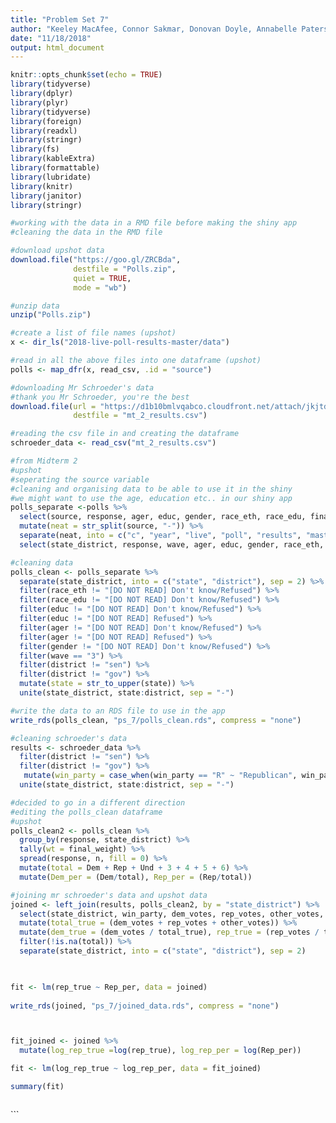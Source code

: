 ```yaml
---
title: "Problem Set 7"
author: "Keeley MacAfee, Connor Sakmar, Donovan Doyle, Annabelle Paterson"
date: "11/18/2018"
output: html_document
---
```


```r
knitr::opts_chunk$set(echo = TRUE)
library(tidyverse)
library(dplyr)
library(plyr)
library(tidyverse)
library(foreign)
library(readxl)
library(stringr)
library(fs)
library(kableExtra)
library(formattable)
library(lubridate)
library(knitr)
library(janitor)
library(stringr)
```


```r
#working with the data in a RMD file before making the shiny app
#cleaning the data in the RMD file

#download upshot data
download.file("https://goo.gl/ZRCBda",
              destfile = "Polls.zip",
              quiet = TRUE,
              mode = "wb")

#unzip data
unzip("Polls.zip")

```


```r
#create a list of file names (upshot)
x <- dir_ls("2018-live-poll-results-master/data")

#read in all the above files into one dataframe (upshot)
polls <- map_dfr(x, read_csv, .id = "source")
```


```r
#downloading Mr Schroeder's data 
#thank you Mr Schroeder, you're the best
download.file(url = "https://d1b10bmlvqabco.cloudfront.net/attach/jkjtds7xjxd3jy/jlr7wvzsace3kp/joc6wbypyxy7/mt_2_results.csv",
              destfile = "mt_2_results.csv")

#reading the csv file in and creating the dataframe
schroeder_data <- read_csv("mt_2_results.csv")
```


```r
#from Midterm 2 
#upshot
#seperating the source variable 
#cleaning and organising data to be able to use it in the shiny 
#we might want to use the age, education etc.. in our shiny app
polls_separate <-polls %>%
  select(source, response, ager, educ, gender, race_eth, race_edu, final_weight) %>%
  mutate(neat = str_split(source, "-")) %>%
  separate(neat, into = c("c", "year", "live", "poll", "results", "master", "data", "elections", "poll_again", "state_district", "wave")) %>%
  select(state_district, response, wave, ager, educ, gender, race_eth, race_edu, final_weight)

#cleaning data
polls_clean <- polls_separate %>%
  separate(state_district, into = c("state", "district"), sep = 2) %>%
  filter(race_eth != "[DO NOT READ] Don't know/Refused") %>%
  filter(race_edu != "[DO NOT READ] Don't know/Refused") %>%
  filter(educ != "[DO NOT READ] Don't know/Refused") %>%
  filter(educ != "[DO NOT READ] Refused") %>%
  filter(ager != "[DO NOT READ] Don't know/Refused") %>%
  filter(ager != "[DO NOT READ] Refused") %>%
  filter(gender != "[DO NOT READ] Don't know/Refused") %>%
  filter(wave == "3") %>%
  filter(district != "sen") %>%
  filter(district != "gov") %>% 
  mutate(state = str_to_upper(state)) %>%
  unite(state_district, state:district, sep = "-")

#write the data to an RDS file to use in the app
write_rds(polls_clean, "ps_7/polls_clean.rds", compress = "none")


```


```r
#cleaning schroeder's data
results <- schroeder_data %>%
  filter(district != "sen") %>%
  filter(district != "gov") %>%
   mutate(win_party = case_when(win_party == "R" ~ "Republican", win_party == "UNDECIDED" ~ "Undecided", win_party == "D" ~ "Democrat")) %>%
  unite(state_district, state:district, sep = "-")
```


```r
#decided to go in a different direction 
#editing the polls_clean dataframe
#upshot
polls_clean2 <- polls_clean %>%
  group_by(response, state_district) %>%
  tally(wt = final_weight) %>%
  spread(response, n, fill = 0) %>%
  mutate(total = Dem + Rep + Und + 3 + 4 + 5 + 6) %>%
  mutate(Dem_per = (Dem/total), Rep_per = (Rep/total))

#joining mr schroeder's data and upshot data 
joined <- left_join(results, polls_clean2, by = "state_district") %>%
  select(state_district, win_party, dem_votes, rep_votes, other_votes, total, Dem_per, Rep_per) %>%
  mutate(total_true = (dem_votes + rep_votes + other_votes)) %>%
  mutate(dem_true = (dem_votes / total_true), rep_true = (rep_votes / total_true)) %>%
  filter(!is.na(total)) %>%
  separate(state_district, into = c("state", "district"), sep = 2)
  


fit <- lm(rep_true ~ Rep_per, data = joined) 
  
write_rds(joined, "ps_7/joined_data.rds", compress = "none")



fit_joined <- joined %>% 
  mutate(log_rep_true =log(rep_true), log_rep_per = log(Rep_per))

fit <- lm(log_rep_true ~ log_rep_per, data = fit_joined)

summary(fit)



```

```

